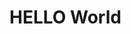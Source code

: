 
# HELLO World

<API
  apiDescriptionUrl="https://raw.githubusercontent.com/stoplightio/Public-APIs/master/reference/zoom/openapi.yaml"
/>
<APISTYLE />
